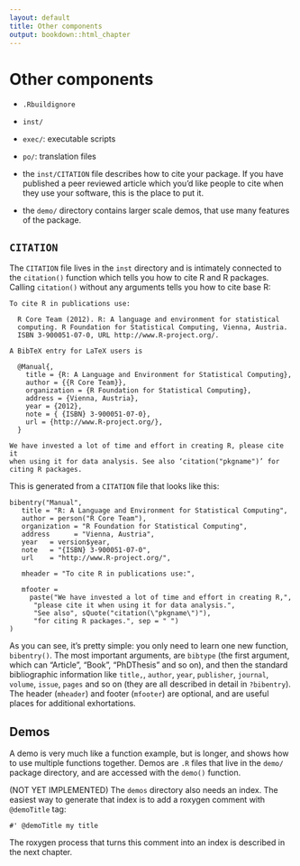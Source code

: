 ```yaml
---
layout: default
title: Other components
output: bookdown::html_chapter
---
```


# Other components

* `.Rbuildignore`

* `inst/`

* `exec/`: executable scripts
* `po/`: translation files

* the `inst/CITATION` file describes how to cite your package. If you have
  published a peer reviewed article which you'd like people to cite when they
  use your software, this is the place to put it.

* the `demo/` directory contains larger scale demos, that use many 
  features of the package.


## `CITATION`

The `CITATION` file lives in the `inst` directory and is intimately connected to the `citation()` function which tells you how to cite R and R packages.  Calling `citation()` without any arguments tells you how to cite base R:

    To cite R in publications use:

      R Core Team (2012). R: A language and environment for statistical
      computing. R Foundation for Statistical Computing, Vienna, Austria.
      ISBN 3-900051-07-0, URL http://www.R-project.org/.

    A BibTeX entry for LaTeX users is

      @Manual{,
        title = {R: A Language and Environment for Statistical Computing},
        author = {{R Core Team}},
        organization = {R Foundation for Statistical Computing},
        address = {Vienna, Austria},
        year = {2012},
        note = { {ISBN} 3-900051-07-0},
        url = {http://www.R-project.org/},
      }

    We have invested a lot of time and effort in creating R, please cite it
    when using it for data analysis. See also ‘citation("pkgname")’ for
    citing R packages.

This is generated from a `CITATION` file that looks like this:

    bibentry("Manual",
       title = "R: A Language and Environment for Statistical Computing",
       author = person("R Core Team"),
       organization = "R Foundation for Statistical Computing",
       address      = "Vienna, Austria",
       year   = version$year,
       note   = "{ISBN} 3-900051-07-0",
       url    = "http://www.R-project.org/",
  
       mheader = "To cite R in publications use:",

       mfooter = 
         paste("We have invested a lot of time and effort in creating R,",
          "please cite it when using it for data analysis.",
          "See also", sQuote("citation(\"pkgname\")"),
          "for citing R packages.", sep = " ")
    )

As you can see, it's pretty simple: you only need to learn one new function, `bibentry()`. The most important arguments, are `bibtype` (the first argument, which can "Article", "Book", "PhDThesis" and so on), and then the standard bibliographic information like `title,`, `author`, `year`, `publisher`, `journal`, `volume`, `issue`, `pages` and so on (they are all described in detail in `?bibentry`). The header (`mheader`) and footer (`mfooter`) are optional, and are useful places for additional exhortations.

## Demos

A demo is very much like a function example, but is longer, and shows how to use multiple functions together. Demos are `.R` files that live in the `demo/` package directory, and are accessed with the `demo()` function.

(NOT YET IMPLEMENTED) The `demos` directory also needs an index. The easiest way to generate that index is to add a roxygen comment with `@demoTitle` tag:

    #' @demoTitle my title

The roxygen process that turns this comment into an index is described in the next chapter.
